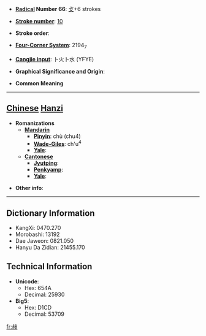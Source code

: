 * '''[[Wiktionary:Chinese radical index| Radical]] Number 66''': [[Wiktionary:Chinese radical index 攴|攴]]+6 strokes

* '''[[Wiktionary:Chinese total strokes index|Stroke number]]''': [[Wiktionary:Chinese total strokes index 10|10]]

* '''Stroke order''': 

* '''[[Wiktionary:Chinese four corner index|Four-Corner System]]''': 2194<sub>7</sub>

* '''[[Wiktionary:Chinese Cangjie index|Cangjie input]]''': 卜火卜水 (YFYE)

* '''Graphical Significance and Origin''': 

* '''Common Meaning'''

----

== [[Chinese]] [[Hanzi]] ==

* '''Romanizations'''
** '''[[Mandarin]]'''
*** '''[[Pinyin]]''': chù (chu4)
*** '''[[Wade-Giles]]''': ch'u<sup>4</sup>
*** '''[[Yale]]''': 
** '''[[Cantonese]]'''
*** '''[[Jyutping]]''':
*** '''[[Penkyamp]]''': 
*** '''[[Yale]]''': 

* '''Other info''': 

----

== Dictionary Information ==

* KangXi: 0470.270
* Morobashi: 13192
* Dae Jaweon: 0821.050
* Hanyu Da Zidian: 21455.170

== Technical Information ==

* '''Unicode''':
** Hex: 654A
** Decimal: 25930
* '''Big5''':
** Hex: D1CD
** Decimal: 53709

[[fr:敊]]